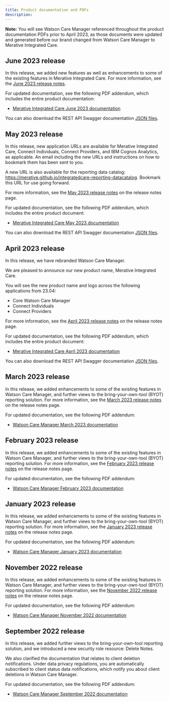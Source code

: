 ```yaml
---
title: Product documentation and PDFs
description: 
---
```


**Note:** You will see Watson Care Manager referenced throughout the product documentation PDFs prior to April 2023, as those documents were updated and generated before our brand changed from Watson Care Manager to Merative Integrated Care.

## June 2023 release

In this release, we added new features as well as enhancements to some of the existing features in Merative Integrated Care. For more information, see the [June 2023 release notes](/pdf/wcm/MerativeIntegratedCare_ReleaseNotes_June2023.pdf).

For updated documentation, see the following PDF addendum, which includes the entire product documentation:

* [Merative Integrated Care June 2023 documentation](/pdf/wcm/MerativeIntegratedCare_June2023.pdf)

You can also download the REST API Swagger documentation [JSON files](/json/IntegratedCare_JSON_23.06.zip).

## May 2023 release

In this release, new application URLs are available for Merative Integrated Care, Connect Individuals, Connect Providers, and IBM Cognos Analytics, as applicable. An email including the new URLs and instructions on how to bookmark them has been sent to you.

A new URL is also available for the reporting data catalog: https://merative.github.io/integratedcare-reporting-datacatalog. Bookmark this URL for use going forward.

For more information, see the [May 2023 release notes](/pdf/wcm/MerativeIntegratedCare_ReleaseNotes_May2023.pdf) on the release notes page.

For updated documentation, see the following PDF addendum, which includes the entire product document:

* [Merative Integrated Care May 2023 documentation](/pdf/wcm/MerativeIntegratedCare_May2023.pdf)

You can also download the REST API Swagger documentation [JSON files](/json/IntegratedCare_JSON.zip).

## April 2023 release

In this release, we have rebranded Watson Care Manager.

We are pleased to announce our new product name, Merative Integrated Care.

You will see the new product name and logo across the following applications from 23.04:

* Core Watson Care Manager
* Connect Individuals
* Connect Providers

For more information, see the [April 2023 release notes](/pdf/wcm/MerativeIntegratedCare_ReleaseNotes_April2023.pdf) on the release notes page.

For updated documentation, see the following PDF addendum, which includes the entire product document:

* [Merative Integrated Care April 2023 documentation](/pdf/wcm/MerativeIntegratedCare_April2023_PDF.pdf)

You can also download the REST API Swagger documentation [JSON files](/json/IntegratedCare_JSON.zip).

## March 2023 release

In this release, we added enhancements to some of the existing features in Watson Care Manager, and further views to the bring-your-own-tool (BYOT) reporting solution. For more information, see the [March 2023 release notes](/pdf/wcm/WatsonCareManager_ReleaseNotes_March2023.pdf) on the release notes page.

For updated documentation, see the following PDF addendum:

* [Watson Care Manager March 2023 documentation](/pdf/wcm/WatsonCareManager_March2023_PDF.pdf)

## February 2023 release

In this release, we added enhancements to some of the existing features in Watson Care Manager, and further views to the bring-your-own-tool (BYOT) reporting solution. For more information, see the [February 2023 release notes](/pdf/wcm/WatsonCareManager_ReleaseNotes_February2023.pdf) on the release notes page.

For updated documentation, see the following PDF addendum:

* [Watson Care Manager February 2023 documentation](/pdf/wcm/WatsonCareManager_February2023_PDF.pdf)

## January 2023 release

In this release, we added enhancements to some of the existing features in Watson Care Manager, and further views to the bring-your-own-tool (BYOT) reporting solution. For more information, see the [January 2023 release notes](/pdf/wcm/WatsonCareManager_ReleaseNotes_January2023.pdf) on the release notes page.

For updated documentation, see the following PDF addendum:

* [Watson Care Manager January 2023 documentation](/pdf/wcm/WatsonCareManager_January2023_PDF.pdf)

## November 2022 release

In this release, we added enhancements to some of the existing features in Watson Care Manager, and further views to the bring-your-own-tool (BYOT) reporting solution. For more information, see the [November 2022 release notes](/pdf/wcm/WatsonCareManager_ReleaseNotes_November22.pdf) on the release notes page.

For updated documentation, see the following PDF addendum:

* [Watson Care Manager November 2022 documentation](/pdf/wcm/WatsonCareManager_November22_PDF.pdf)

## September 2022 release

In this release, we added further views to the bring-your-own-tool reporting solution, and we introduced a new security role resource: Delete Notes.

We also clarified the documentation that relates to client deletion notifications. Under data privacy regulations, you are automatically subscribed to client status data notifications, which notify you about client deletions in Watson Care Manager.

For updated documentation, see the following PDF addendum:

* [Watson Care Manager September 2022 documentation](/pdf/wcm/WatsonCareManager_September22_PDF.pdf)
